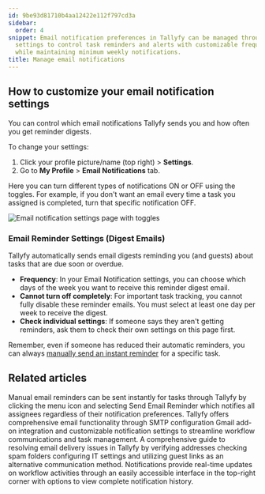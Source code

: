 ```yaml
---
id: 9be93d81710b4aa12422e112f797cd3a
sidebar:
  order: 4
snippet: Email notification preferences in Tallyfy can be managed through profile
  settings to control task reminders and alerts with customizable frequency options
  while maintaining minimum weekly notifications.
title: Manage email notifications
---
```


## How to customize your email notification settings

You can control which email notifications Tallyfy sends you and how often you get reminder digests.

To change your settings:
1. Click your profile picture/name (top right) > **Settings**.
2. Go to **My Profile** > **Email Notifications** tab.

Here you can turn different types of notifications ON or OFF using the toggles. For example, if you don't want an email every time a task you assigned is completed, turn that specific notification OFF.

![Email notification settings page with toggles](https://screenshots.tallyfy.com/tallyfy%2Fpro%2Fdesktop-light-change-email-notification-settings.png)

### Email Reminder Settings (Digest Emails)

Tallyfy automatically sends email digests reminding you (and guests) about tasks that are due soon or overdue.

*   **Frequency**: In your Email Notification settings, you can choose which days of the week you want to receive this reminder digest email.
*   **Cannot turn off completely**: For important task tracking, you cannot fully disable these reminder emails. You must select at least one day per week to receive the digest.
*   **Check individual settings**: If someone says they aren't getting reminders, ask them to check their own settings on this page first.

Remember, even if someone has reduced their automatic reminders, you can always [manually send an instant reminder](/products/pro/tracking-and-tasks/tasks/how-can-i-send-email-reminders-in-tallyfy/) for a specific task.


## Related articles
<CardGrid>
<LinkTitleCard header="<b>Tasks > Send email reminders</b>" href="/products/pro/tracking-and-tasks/tasks/how-can-i-send-email-reminders-in-tallyfy/" > Manual email reminders can be sent instantly for tasks through Tallyfy by clicking the menu icon and selecting Send Email Reminder which notifies all assignees regardless of their notification preferences. </LinkTitleCard>
<LinkTitleCard header="<b>Integrations > Email and SMTP</b>" href="/products/pro/integrations/email/" > Tallyfy offers comprehensive email functionality through SMTP configuration Gmail add-on integration and customizable notification settings to streamline workflow communications and task management. </LinkTitleCard>
<LinkTitleCard header="<b>Support > Not receiving emails from Tallyfy</b>" href="/products/pro/miscellaneous/support/not-receiving-emails-from-tallyfy-how-to-troubleshoot/" > A comprehensive guide to resolving email delivery issues in Tallyfy by verifying addresses checking spam folders configuring IT settings and utilizing guest links as an alternative communication method. </LinkTitleCard>
<LinkTitleCard header="<b>Tracking And Tasks > Check notifications</b>" href="/products/pro/tracking-and-tasks/how-can-i-view-notifications-in-tallyfy/" > Notifications provide real-time updates on workflow activities through an easily accessible interface in the top-right corner with options to view complete notification history. </LinkTitleCard>
</CardGrid>